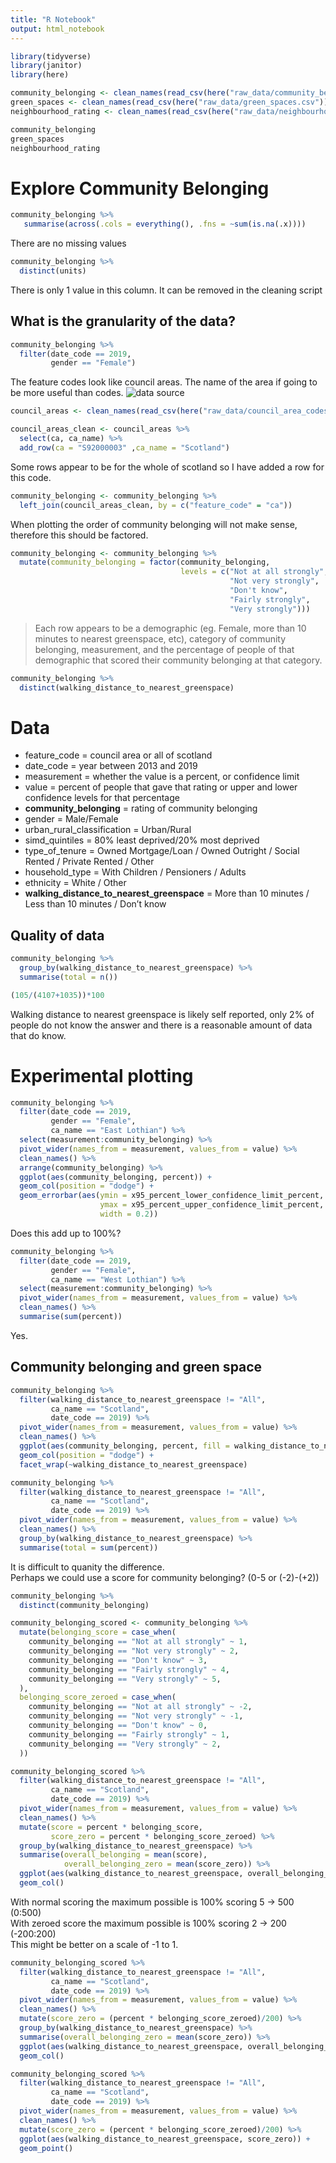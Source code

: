 ```yaml
---
title: "R Notebook"
output: html_notebook
---
```


```r
library(tidyverse)
library(janitor)
library(here)
```

```r
community_belonging <- clean_names(read_csv(here("raw_data/community_belonging.csv")))
green_spaces <- clean_names(read_csv(here("raw_data/green_spaces.csv")))
neighbourhood_rating <- clean_names(read_csv(here("raw_data/neighbourhood_rating.csv")))
```

```r
community_belonging
green_spaces
neighbourhood_rating
```
# Explore Community Belonging
```r
community_belonging %>% 
   summarise(across(.cols = everything(), .fns = ~sum(is.na(.x))))
```
There are no missing values

```r
community_belonging %>% 
  distinct(units)
```
There is only 1 value in this column. It can be removed in the cleaning script

## What is the granularity of the data? 
```r
community_belonging %>% 
  filter(date_code == 2019,
         gender == "Female")
```
The feature codes look like council areas. The name of the area if going to be more useful than codes.
![data source](https://www.opendata.nhs.scot/km/dataset/geography-codes-and-labels)
```r
council_areas <- clean_names(read_csv(here("raw_data/council_area_codes.csv")))

council_areas_clean <- council_areas %>% 
  select(ca, ca_name) %>% 
  add_row(ca = "S92000003" ,ca_name = "Scotland")
```
Some rows appear to be for the whole of scotland so I have added a row for this code.

```r
community_belonging <- community_belonging %>% 
  left_join(council_areas_clean, by = c("feature_code" = "ca"))
```

When plotting the order of community belonging will not make sense, therefore this should be factored.
```r
community_belonging <- community_belonging %>% 
  mutate(community_belonging = factor(community_belonging, 
                                      levels = c("Not at all strongly", 
                                                 "Not very strongly",
                                                 "Don't know",
                                                 "Fairly strongly",
                                                 "Very strongly")))
```
> Each row appears to be a demographic (eg. Female, more than 10 minutes to nearest greenspace, etc), category of community belonging, measurement, and the percentage of people of that demographic that scored their community belonging at that category. 

```r
community_belonging %>% 
  distinct(walking_distance_to_nearest_greenspace)
```

# Data

* feature_code = council area or all of scotland
* date_code = year between 2013 and 2019
* measurement = whether the value is a percent, or confidence limit
* value = percent of people that gave that rating or upper and lower confidence levels for that percentage
* **community_belonging** = rating of community belonging
* gender = Male/Female
* urban_rural_classification = Urban/Rural
* simd_quintiles = 80% least deprived/20% most deprived
* type_of_tenure = Owned Mortgage/Loan / Owned Outright / Social Rented / Private Rented / Other
* household_type = With Children / Pensioners / Adults
* ethnicity = White / Other
* **walking_distance_to_nearest_greenspace** = More than 10 minutes / Less than 10 minutes / Don't know

## Quality of data
```r
community_belonging %>% 
  group_by(walking_distance_to_nearest_greenspace) %>% 
  summarise(total = n())
```
```r
(105/(4107+1035))*100
```
Walking distance to nearest greenspace is likely self reported, only 2% of people do not know the answer and there is a reasonable amount of data that do know.

# Experimental plotting

```r
community_belonging %>% 
  filter(date_code == 2019,
         gender == "Female",
         ca_name == "East Lothian") %>% 
  select(measurement:community_belonging) %>% 
  pivot_wider(names_from = measurement, values_from = value) %>% 
  clean_names() %>% 
  arrange(community_belonging) %>% 
  ggplot(aes(community_belonging, percent)) +
  geom_col(position = "dodge") +
  geom_errorbar(aes(ymin = x95_percent_lower_confidence_limit_percent,
                    ymax = x95_percent_upper_confidence_limit_percent,
                    width = 0.2))
```
Does this add up to 100%?
```r
community_belonging %>% 
  filter(date_code == 2019,
         gender == "Female",
         ca_name == "West Lothian") %>% 
  select(measurement:community_belonging) %>% 
  pivot_wider(names_from = measurement, values_from = value) %>% 
  clean_names() %>% 
  summarise(sum(percent))
```
Yes.

## Community belonging and green space

```r
community_belonging %>% 
  filter(walking_distance_to_nearest_greenspace != "All",
         ca_name == "Scotland",
         date_code == 2019) %>% 
  pivot_wider(names_from = measurement, values_from = value) %>% 
  clean_names() %>% 
  ggplot(aes(community_belonging, percent, fill = walking_distance_to_nearest_greenspace)) +
  geom_col(position = "dodge") +
  facet_wrap(~walking_distance_to_nearest_greenspace)
```
```r
community_belonging %>% 
  filter(walking_distance_to_nearest_greenspace != "All",
         ca_name == "Scotland",
         date_code == 2019) %>% 
  pivot_wider(names_from = measurement, values_from = value) %>% 
  clean_names() %>% 
  group_by(walking_distance_to_nearest_greenspace) %>% 
  summarise(total = sum(percent))
```
It is difficult to quanity the difference.   
Perhaps we could use a score for community belonging? (0-5 or (-2)-(+2))

```r
community_belonging %>% 
  distinct(community_belonging)
```

```r
community_belonging_scored <- community_belonging %>% 
  mutate(belonging_score = case_when(
    community_belonging == "Not at all strongly" ~ 1,
    community_belonging == "Not very strongly" ~ 2,
    community_belonging == "Don't know" ~ 3,
    community_belonging == "Fairly strongly" ~ 4,
    community_belonging == "Very strongly" ~ 5,
  ),
  belonging_score_zeroed = case_when(
    community_belonging == "Not at all strongly" ~ -2,
    community_belonging == "Not very strongly" ~ -1,
    community_belonging == "Don't know" ~ 0,
    community_belonging == "Fairly strongly" ~ 1,
    community_belonging == "Very strongly" ~ 2,
  ))
```

```r
community_belonging_scored %>% 
  filter(walking_distance_to_nearest_greenspace != "All",
         ca_name == "Scotland",
         date_code == 2019) %>% 
  pivot_wider(names_from = measurement, values_from = value) %>% 
  clean_names() %>% 
  mutate(score = percent * belonging_score,
         score_zero = percent * belonging_score_zeroed) %>% 
  group_by(walking_distance_to_nearest_greenspace) %>% 
  summarise(overall_belonging = mean(score),
            overall_belonging_zero = mean(score_zero)) %>% 
  ggplot(aes(walking_distance_to_nearest_greenspace, overall_belonging_zero)) +
  geom_col()
```
With normal scoring the maximum possible is 100% scoring 5 -> 500 (0:500)  
With zeroed score the maximum possible is 100% scoring 2 -> 200 (-200:200)  
This might be better on a scale of -1 to 1.  

```r
community_belonging_scored %>% 
  filter(walking_distance_to_nearest_greenspace != "All",
         ca_name == "Scotland",
         date_code == 2019) %>% 
  pivot_wider(names_from = measurement, values_from = value) %>% 
  clean_names() %>% 
  mutate(score_zero = (percent * belonging_score_zeroed)/200) %>% 
  group_by(walking_distance_to_nearest_greenspace) %>% 
  summarise(overall_belonging_zero = mean(score_zero)) %>% 
  ggplot(aes(walking_distance_to_nearest_greenspace, overall_belonging_zero)) +
  geom_col()
```  
```r
community_belonging_scored %>% 
  filter(walking_distance_to_nearest_greenspace != "All",
         ca_name == "Scotland",
         date_code == 2019) %>% 
  pivot_wider(names_from = measurement, values_from = value) %>% 
  clean_names() %>% 
  mutate(score_zero = (percent * belonging_score_zeroed)/200) %>% 
  ggplot(aes(walking_distance_to_nearest_greenspace, score_zero)) +
  geom_point()
```  































